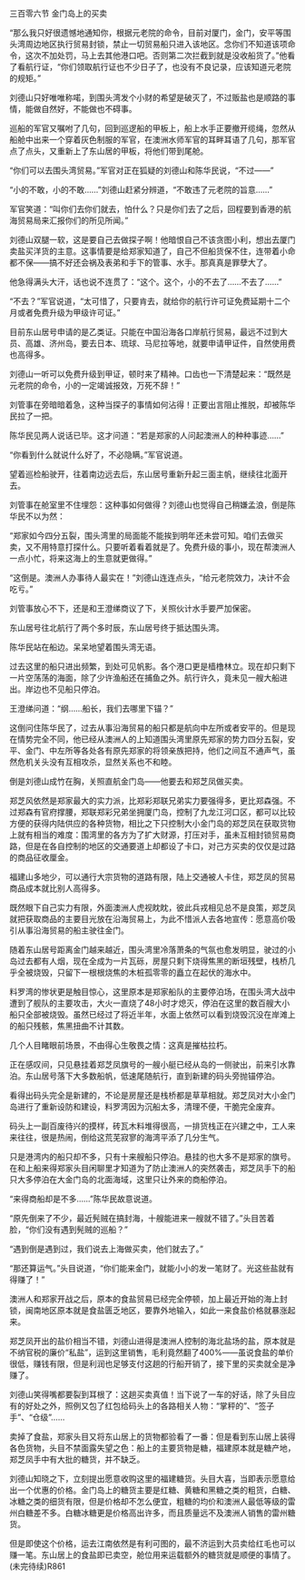 

三百零六节 金门岛上的买卖

“那么我只好很遗憾地通知你，根据元老院的命令，目前对厦门，金门，安平等围头湾周边地区执行贸易封锁，禁止一切贸易船只进入该地区。念你们不知道该项命令，这次不加处罚，马上去其他港口吧。否则第二次拦截到就是没收船货了。”他看了看航行证，“你们领取航行证也不少日子了，也没有不良记录，应该知道元老院的规矩。”

刘德山只好唯唯称喏，到围头湾发个小财的希望是破灭了，不过贩盐也是顺路的事情，能做自然好，不能做也不碍事。

巡船的军官又嘱咐了几句，回到巡逻船的甲板上，船上水手正要撤开缆绳，忽然从船舱中出来一个穿着灰色制服的军官，在澳洲水师军官的耳畔耳语了几句，那军官点了点头，又重新上了东山居的甲板，将他们带到尾舱。

“你们可以去围头湾贸易。”军官对正在狐疑的刘德山和陈华民说，“不过――”

“小的不敢，小的不敢……”刘德山赶紧分辨道，“不敢违了元老院的旨意……”

军官笑道：“叫你们去你们就去，怕什么？只是你们去了之后，回程要到香港的航海贸易局来汇报你们的所见所闻。”

刘德山双腿一软，这是要自己去做探子啊！他暗恨自己不该贪图小利，想出去厦门卖盐买洋货的主意。这事情要是给郑家知道了，自己不但船货保不住，连带着小命都不保――搞不好还会祸及表弟和手下的管事、水手。那真真是罪孽大了。

他急得满头大汗，话也说不连贯了：“这个。这个，小的不去了……不去了……”

“不去？”军官说道，“太可惜了，只要肯去，就给你的航行许可证免费延期十二个月或者免费升级为甲级许可证。”

目前东山居号申请的是乙类证。只能在中国沿海各口岸航行贸易，最远不过到大员、高雄、济州岛，要去日本、琉球、马尼拉等地，就要申请甲证件，自然使用费也高得多。

刘德山一听可以免费升级到甲证，顿时来了精神。口齿也一下清楚起来：“既然是元老院的命令，小的一定竭诚报效，万死不辞！”

刘管事在旁暗暗着急，这种当探子的事情如何沾得！正要出言阻止推脱，却被陈华民拉了一把。

陈华民见两人说话已毕。这才问道：“若是郑家的人问起澳洲人的种种事迹……”

“你看到什么就说什么好了，不必隐瞒。”军官说道。

望着巡检船驶开，往着南边远去后，东山居号重新升起三面主帆，继续往北面开去。

刘管事在舱室里不住埋怨：这种事如何做得？刘德山也觉得自己稍嫌孟浪，倒是陈华民不以为然：

“郑家如今四分五裂，围头湾里的局面能不能挨到明年还未尝可知。咱们去做买卖，又不用特意打探什么。只要听着看着就是了。免费升级的事小，现在帮澳洲人一点小忙，将来这海上的生意就更做得。”

“这倒是。澳洲人办事待人最实在！”刘德山连连点头，“给元老院效力，决计不会吃亏。”

刘管事放心不下，还是和王澄绨商议了下，关照伙计水手要严加保密。

东山居号往北航行了两个多时辰，东山居号终于抵达围头湾。

陈华民站在船边。呆呆地望着围头湾无语。

过去这里的船只进出频繁，到处可见帆影。各个港口更是樯橹林立。现在却只剩下一片空荡荡的海面，除了少许渔船还在捕鱼之外。航行许久，竟未见一艘大船进出。岸边也不见船只停泊。

王澄绨问道：“纲……船长，我们去哪里下锚？”

这倒问住陈华民了，过去从事沿海贸易的船只都是航向中左所或者安平的。但是现在情势完全不同，他已经从澳洲人的上知道围头湾里原先郑家的势力四分五裂，安平、金门、中左所等各处各有原先郑家的将领亲族把持，他们之间互不通声气，虽然危机关头没有互相攻杀，显然关系也不和睦。

倒是刘德山成竹在胸，关照直航金门岛――他要去和郑芝凤做买卖。

郑芝风依然是郑家最大的实力派，比郑彩郑联兄弟实力要强得多，更比郑森强。不过郑森有官府撑腰，郑联郑彩兄弟坐拥厦门岛，控制了九龙江河口区，都可以比较方便的获得内陆供应的各种货物，相比之下只控制大小金门岛的郑芝凤在获取货物上就有相当的难度：围湾里的各方为了扩大财源，打压对手，虽未互相封锁贸易商路，但是在各自控制的地区的交通要道上却都设了卡口，对己方买卖的仅仅是过路的商品征收厘金。

福建山多地少，可以通行大宗货物的道路有限，陆上交通被人卡住，郑芝凤的贸易商品成本就比别人高得多。

既然眼下自己实力有限，外面澳洲人虎视眈眈，彼此兵戎相见总不是良策，郑芝凤就把获取商品的主要目光放在沿海贸易上，为此不惜派人去各地宣传：愿意高价吸引从事沿海贸易的船主驶往金门。

随着东山居号距离金门越来越近，围头湾里冷落萧条的气氛也愈发明显，驶过的小岛过去都有人烟，现在全成为一片瓦砾，房屋只剩下烧得焦黑的断垣残壁，栈桥几乎全被烧毁，只留下一根根烧焦的木桩孤零零的矗立在起伏的海水中。

料罗湾的惨状更是触目惊心，这里原本是郑家船队的主要停泊场，在围头湾大战中遭到了舰队的主要攻击，大火一直烧了48小时才熄灭，停泊在这里的数百艘大小船只全部被烧毁。虽然已经过了将近半年，水面上依然可以看到烧毁沉没在岸滩上的船只残骸，焦黑扭曲不计其数。

几个人目睹眼前场景，不由得心生敬畏之情：这真是摧枯拉朽。

正在感叹间，只见悬挂着郑芝凤旗号的一艘小艇已经从岛的一侧驶出，前来引水靠泊。东山居号落下大多数船帆，低速尾随航行，直到新建的码头旁抛锚停泊。

看得出码头完全是新建的，不论是房屋还是栈桥都是草草相就。郑芝凤对大小金门岛进行了重新设防和建设，料罗湾因为沉船太多，清理不便，干脆完全废弃。

码头上一副百废待兴的摸样，砖瓦木料堆得很高，一排货栈正在兴建之中，工人来来往往，很是热闹，倒给这荒芜寂寥的海湾平添了几分生气。

只是港湾内的船只却不多，只有十来艘船只停泊。悬挂的也大多不是郑家的旗号。在和上船来得郑家头目闲聊里才知道为了防止澳洲人的突然袭击，郑芝凤手下的船只大多停泊在大金门岛的北面海域，这里只让外来的商船停泊。

“来得商船却是不多……”陈华民故意说道。

“原先倒来了不少，最近髡贼在搞封海，十艘能进来一艘就不错了。”头目苦着脸，“你们没有遇到髡贼的巡船？”

“遇到倒是遇到过，我们说去上海做买卖，他们就去了。”

“那还算运气。”头目说道，“你们能来金门，就能小小的发一笔财了。光这些盐就有得赚了！”

澳洲人和郑家开战之后，原本的食盐贸易已经完全停顿，加上最近开始的海上封锁，闽南地区原本就是食盐匮乏地区，要靠外地输入，如此一来食盐价格就暴涨起来。

郑芝凤开出的盐价相当不错，刘德山进得是澳洲人控制的海北盐场的盐，原本就是不纳官税的廉价“私盐”，运到这里销售，毛利竟然翻了400%――虽说食盐的单价很低，赚钱有限，但是利润也足够支付这趟的行船开销了，接下里的买卖就全是净赚了。

刘德山笑得嘴都要裂到耳根了：这趟买卖真值！当下说了一车的好话，除了头目应有的好处之外，照例又包了红包给码头上的各路相关人物：“掌秤的”、“签子手”、“仓级”……

卖掉了食盐，郑家头目又将东山居上的货物都验看了一番：但是看到东山居上装得各色货物，头目不禁面露失望之色：船上的主要货物是糖，福建原本就是糖产地，郑芝凤手中有大批的糖货，并不缺乏。

刘德山知晓之下，立刻提出愿意收购这里的福建糖货。头目大喜，当即表示愿意给出一个优惠的价格。金门岛上的糖货主要是红糖、黄糖和黑糖之类的粗货，白糖、冰糖之类的细货有限，但是价格却不怎么便宜，粗糖的均价和澳洲人最低等级的雷州白糖差不多。白糖冰糖更是价格高出许多，而且质量远不及澳洲人销售的雷州糖货。

但是即使这个价格，运去江南依然是有利可图的，最不济运到大员卖给红毛也可以赚一笔。东山居上的食盐即已卖空，舱位用来运载额外的糖货就是顺便的事情了。(未完待续)R861

